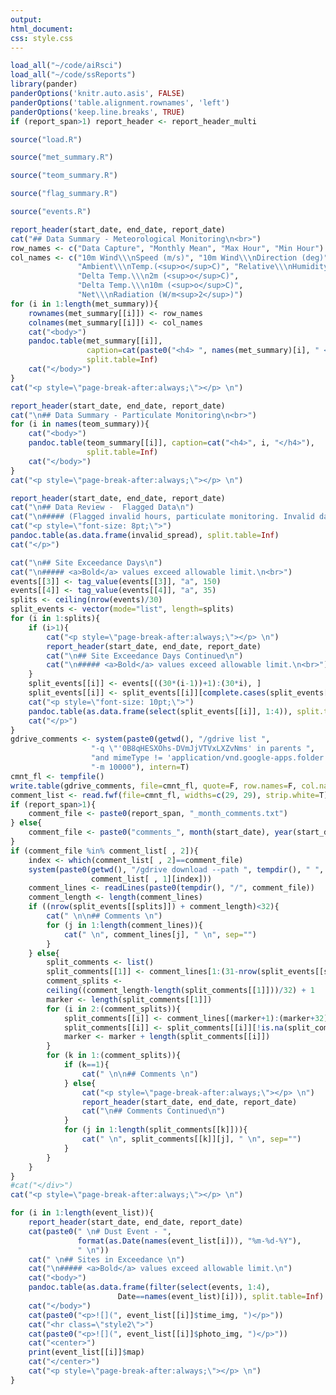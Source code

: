 ```yaml
---
output: 
html_document:
css: style.css
---
```


```r
load_all("~/code/aiRsci")
load_all("~/code/ssReports")
library(pander)
panderOptions('knitr.auto.asis', FALSE)
panderOptions('table.alignment.rownames', 'left')
panderOptions('keep.line.breaks', TRUE)
if (report_span>1) report_header <- report_header_multi
```

```r
source("load.R")
```

```r
source("met_summary.R")
```

```r
source("teom_summary.R")
```

```r
source("flag_summary.R")
```

```r
source("events.R")
```

```r
report_header(start_date, end_date, report_date)
cat("## Data Summary - Meteorological Monitoring\n<br>") 
row_names <- c("Data Capture", "Monthly Mean", "Max Hour", "Min Hour")
col_names <- c("10m Wind\\\nSpeed (m/s)", "10m Wind\\\nDirection (deg)", 
               "Ambient\\\nTemp.(<sup>o</sup>C)", "Relative\\\nHumidity (%)", 
               "Delta Temp.\\\n2m (<sup>o</sup>C)", 
               "Delta Temp.\\\n10m (<sup>o</sup>C)", 
               "Net\\\nRadiation (W/m<sup>2</sup>)")
for (i in 1:length(met_summary)){
    rownames(met_summary[[i]]) <- row_names
    colnames(met_summary[[i]]) <- col_names
    cat("<body>")
    pandoc.table(met_summary[[i]], 
                 caption=cat(paste0("<h4> ", names(met_summary)[i], " </h4>")), 
                 split.table=Inf)
    cat("</body>")
}
cat("<p style=\"page-break-after:always;\"></p> \n")
```

```r
report_header(start_date, end_date, report_date)
cat("\n## Data Summary - Particulate Monitoring\n<br>")
for (i in names(teom_summary)){
    cat("<body>")
    pandoc.table(teom_summary[[i]], caption=cat("<h4>", i, "</h4>"), 
                 split.table=Inf)
    cat("</body>")
}
cat("<p style=\"page-break-after:always;\"></p> \n")
```

```r
report_header(start_date, end_date, report_date)
cat("\n## Data Review -  Flagged Data\n")
cat("\n##### (Flagged invalid hours, particulate monitoring. Invalid data flags may overlap in time.)\n<br>")
cat("<p style=\"font-size: 8pt;\">")
pandoc.table(as.data.frame(invalid_spread), split.table=Inf)
cat("</p>")

cat("\n## Site Exceedance Days\n")
cat("\n##### <a>Bold</a> values exceed allowable limit.\n<br>")
events[[3]] <- tag_value(events[[3]], "a", 150)
events[[4]] <- tag_value(events[[4]], "a", 35)
splits <- ceiling(nrow(events)/30)
split_events <- vector(mode="list", length=splits)
for (i in 1:splits){
    if (i>1){
        cat("<p style=\"page-break-after:always;\"></p> \n")
        report_header(start_date, end_date, report_date)
        cat("\n## Site Exceedance Days Continued\n")
        cat("\n##### <a>Bold</a> values exceed allowable limit.\n<br>")
    }
    split_events[[i]] <- events[((30*(i-1))+1):(30*i), ]
    split_events[[i]] <- split_events[[i]][complete.cases(split_events[[i]]), ]
    cat("<p style=\"font-size: 10pt;\">")
    pandoc.table(as.data.frame(select(split_events[[i]], 1:4)), split.table=Inf)
    cat("</p>")
}
gdrive_comments <- system(paste0(getwd(), "/gdrive list ", 
                  "-q \"'0B8qHESXOhs-DVmJjVTVxLXZvNms' in parents ",
                  "and mimeType != 'application/vnd.google-apps.folder'\" ", 
                  "-m 10000"), intern=T)  
cmnt_fl <- tempfile()
write.table(gdrive_comments, file=cmnt_fl, quote=F, row.names=F, col.names=F)
comment_list <- read.fwf(file=cmnt_fl, widths=c(29, 29), strip.white=T)
if (report_span>1){
    comment_file <- paste0(report_span, "_month_comments.txt")
} else{
    comment_file <- paste0("comments_", month(start_date), year(start_date), ".txt")
}
if (comment_file %in% comment_list[ , 2]){
    index <- which(comment_list[ , 2]==comment_file)
    system(paste0(getwd(), "/gdrive download --path ", tempdir(), " ", 
                  comment_list[ , 1][index]))
    comment_lines <- readLines(paste0(tempdir(), "/", comment_file)) 
    comment_length <- length(comment_lines)
    if ((nrow(split_events[[splits]]) + comment_length)<32){
        cat(" \n\n## Comments \n")
        for (j in 1:length(comment_lines)){
            cat(" \n", comment_lines[j], " \n", sep="")
        }
    } else{
        split_comments <- list()
        split_comments[[1]] <- comment_lines[1:(31-nrow(split_events[[splits]]))]
        comment_splits <- 
        ceiling((comment_length-length(split_comments[[1]]))/32) + 1
        marker <- length(split_comments[[1]])
        for (i in 2:(comment_splits)){
            split_comments[[i]] <- comment_lines[(marker+1):(marker+32)]
            split_comments[[i]] <- split_comments[[i]][!is.na(split_comments[[i]])]
            marker <- marker + length(split_comments[[i]])
        }
        for (k in 1:(comment_splits)){
            if (k==1){
                cat(" \n\n## Comments \n")
            } else{
                cat("<p style=\"page-break-after:always;\"></p> \n")
                report_header(start_date, end_date, report_date)
                cat("\n## Comments Continued\n")
            }
            for (j in 1:length(split_comments[[k]])){
                cat(" \n", split_comments[[k]][j], " \n", sep="")
            }
        }
    }
}
#cat("</div>")
cat("<p style=\"page-break-after:always;\"></p> \n")
```

```r
for (i in 1:length(event_list)){
    report_header(start_date, end_date, report_date)
    cat(paste0(" \n# Dust Event - ", 
               format(as.Date(names(event_list[i])), "%m-%d-%Y"), 
               " \n"))
    cat(" \n## Sites in Exceedance \n")
    cat("\n##### <a>Bold</a> values exceed allowable limit.\n")
    cat("<body>")
    pandoc.table(as.data.frame(filter(select(events, 1:4), 
                        Date==names(event_list)[i])), split.table=Inf)
    cat("</body>")
    cat(paste0("<p>![](", event_list[[i]]$time_img, ")</p>"))
    cat("<hr class=\"style2\">")
    cat(paste0("<p>![](", event_list[[i]]$photo_img, ")</p>"))
    cat("<center>")
    print(event_list[[i]]$map)
    cat("</center>")
    cat("<p style=\"page-break-after:always;\"></p> \n")
}
```
